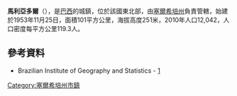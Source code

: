 {{coord|10|39|28|S|37|18|18|W|region:BR_type:city|display=title}}

'''馬利亞多爾'''（{{lang-pt|Malhador}}），是[[巴西|巴西]]的城鎮，位於該國東北部，由[[塞爾希培州|塞爾希培州]]負責管轄，始建於1953年11月25日，面積101平方公里，海拔高度251米，2010年人口12,042，人口密度每平方公里119.3人。

==參考資料==
*Brazilian Institute of Geography and Statistics - [http://www.ibge.gov.br/cidadesat/default.php] {{Wayback|url=http://www.ibge.gov.br/cidadesat/default.php |date=20080611095922 }}

{{Brazil-geo-stub}}
{{塞爾希培州市鎮}}
[[Category:塞爾希培州市鎮|Category:塞爾希培州市鎮]]